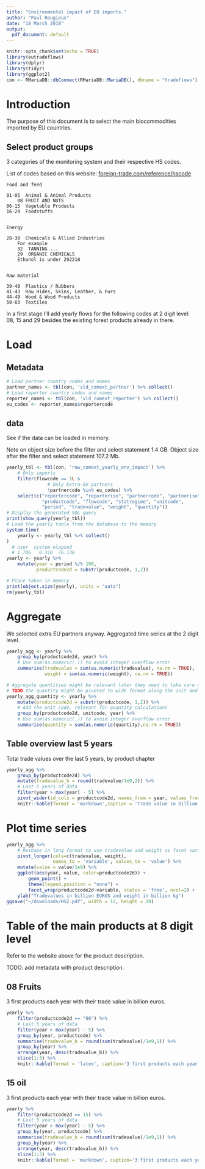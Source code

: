```yaml
---
title: "Environmental impact of EU imports."
author: "Paul Rougieux"
date: "18 March 2018"
output:
  pdf_document: default
---
```


```r
knitr::opts_chunk$set(echo = TRUE)
library(eutradeflows)
library(dplyr)
library(tidyr)
library(ggplot2)
con <- RMariaDB::dbConnect(RMariaDB::MariaDB(), dbname = "tradeflows")
```


# Introduction


The purpose of this document is to select the main biocommodities imported by EU countries. 


## Select product groups 

3 categories of the monitoring system and their respective HS codes. 

List of codes based on this website:
[foreign-trade.com/reference/hscode](https://www.foreign-trade.com/reference/hscode.htm)


```
Food and feed 

01-05  Animal & Animal Products
    08 FRUIT AND NUTS
06-15  Vegetable Products
16-24  Foodstuffs


Energy 

28-38  Chemicals & Allied Industries
    For example
    32	TANNING ...
    29	ORGANIC CHEMICALS
    Ethanol is under 292218


Raw material

39-40  Plastics / Rubbers
41-43  Raw Hides, Skins, Leather, & Furs
44-49  Wood & Wood Products
50-63  Textiles 
```


In a first stage I'll add yearly flows for the following codes at 2 digit level:
08, 15 and 29 besides the existing forest products already in there. 


# Load 

## Metadata

```r
# Load partner country codes and names
partner_names <- tbl(con, 'vld_comext_partner') %>% collect()
# Load reporter country codes and names
reporter_names <- tbl(con, 'vld_comext_reporter') %>% collect()
eu_codes <- reporter_names$reportercode
```


## data
See if the data can be loaded in memory. 


Note on object size before the filter and select statement 1.4 GB.
Object size after the filter and select statement 107.2 Mb.

```r
yearly_tbl <- tbl(con, 'raw_comext_yearly_env_impact') %>% 
    # Only imports
    filter(flowcode == 1L &
               # Only Extra-EU partners
               !partnercode %in% eu_codes) %>% 
    select(c("reportercode", "reporteriso", "partnercode", "partneriso", 
             "productcode", "flowcode", "statregime", "unitcode", 
             "period", "tradevalue", "weight", "quantity"))
# Display the generated SQL query
print(show_query(yearly_tbl))
# Load the yearly table from the database to the memory
system.time(
    yearly <- yearly_tbl %>% collect()
)
  # user  system elapsed 
  # 1.706   0.310  76.138 
yearly <- yearly %>% 
    mutate(year = period %/% 100,
           productcode2d = substr(productcode, 1,2)) 

# Place taken in memory
print(object.size(yearly), units = "auto")
rm(yearly_tbl)
```

# Aggregate

We selected extra EU partners anyway. 
Aggregated time series at the 2 digit level. 
```r
yearly_agg <- yearly %>% 
    group_by(productcode2d, year) %>% 
    # Use sum(as.numeric(.)) to avoid integer overflow error
    summarise(tradevalue = sum(as.numeric(tradevalue), na.rm = TRUE),
              weight = sum(as.numeric(weight), na.rm = TRUE))

# Aggregate quantities might be relevant later they need to take care of units
# TODO the quantity might be pivoted to wide format along the unit and joined with the yearly_agg data frame.
yearly_agg_quantity <- yearly %>% 
    mutate(productcode2d = substr(productcode, 1,2)) %>% 
    # Add the unit code, relevant for quantity calculations
    group_by(productcode2d, unitcode, year) %>% 
    # Use sum(as.numeric(.)) to avoid integer overflow error
    summarise(quantity = sum(as.numeric(quantity),na.rm = TRUE))
```


## Table overview last 5 years
Total trade values over the last 5 years, by product chapter

```r
yearly_agg %>% 
    group_by(productcode2d) %>% 
    mutate(tradevalue_b = round(tradevalue/1e9,2)) %>% 
    # Last 5 years of data
    filter(year > max(year) - 5) %>% 
    pivot_wider(id_cols = productcode2d, names_from = year, values_from = tradevalue_b) %>% 
    knitr::kable(format = 'markdown',caption = 'Trade value in billion euros')
```



# Plot time series

```r
yearly_agg %>% 
    # Reshape in long format to use tradevalue and weight as facet variables
    pivot_longer(cols=c(tradevalue, weight), 
                 names_to = 'variable', values_to = 'value') %>% 
    mutate(value = value/1e9) %>% 
    ggplot(aes(year, value, color=productcode2d)) +
        geom_point() +
        theme(legend.position = "none") +
        facet_wrap(productcode2d~variable, scales = 'free', ncol=2) +
    ylab("Tradevalues in billion EUROS and weight in billion kg")
ggsave("~/downloads/HS2.pdf", width = 12, height = 20)
```





# Table of the main products at 8 digit level



Refer to the website above for the product description. 

TODO: add metadata with product description. 


## 08 Fruits
3 first products each year with their trade value in billion euros.

```r
yearly %>% 
    filter(productcode2d == "08") %>% 
    # Last 5 years of data
    filter(year > max(year) - 5) %>% 
    group_by(year, productcode) %>% 
    summarise(tradevalue_b = round(sum(tradevalue)/1e9,1)) %>% 
    group_by(year) %>% 
    arrange(year, desc(tradevalue_b)) %>% 
    slice(1:3) %>% 
    knitr::kable(format = 'latex', caption='3 first products each year with their trade value in billion euros.')
```

## 15 oil 

3 first products each year with their trade value in billion euros.

```r
yearly %>% 
    filter(productcode2d == 15) %>% 
    # Last 5 years of data
    filter(year > max(year) - 5) %>% 
    group_by(year, productcode) %>% 
    summarise(tradevalue_b = round(sum(tradevalue)/1e9,1)) %>% 
    group_by(year) %>% 
    arrange(year, desc(tradevalue_b)) %>% 
    slice(1:3) %>% 
    knitr::kable(format = 'markdown', caption='3 first products each year with their trade value in billion euros.')
```

